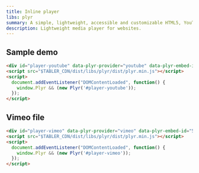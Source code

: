 ```yaml
---
title: Inline player
libs: plyr
summary: A simple, lightweight, accessible and customizable HTML5, YouTube and Vimeo media player that supports modern browsers.
description: Lightweight media player for websites.
---
```


## Sample demo

```html example vendors height="500px" libs="plyr"
<div id="player-youtube" data-plyr-provider="youtube" data-plyr-embed-id="dQw4w9WgXcQ"></div>
<script src="$TABLER_CDN/dist/libs/plyr/dist/plyr.min.js"></script>
<script>
  document.addEventListener("DOMContentLoaded", function() {
    window.Plyr && (new Plyr('#player-youtube'));
  });
</script>
```

## Vimeo file

```html example vendors height="500px" libs="plyr"
<div id="player-vimeo" data-plyr-provider="vimeo" data-plyr-embed-id="515937365"></div>
<script src="$TABLER_CDN/dist/libs/plyr/dist/plyr.min.js"></script>
<script>
  document.addEventListener("DOMContentLoaded", function() {
    window.Plyr && (new Plyr('#player-vimeo'));
  });
</script>
```
